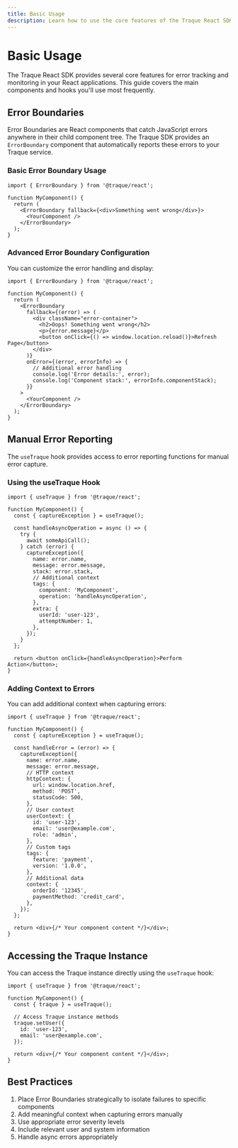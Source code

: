 ```yaml
---
title: Basic Usage
description: Learn how to use the core features of the Traque React SDK
---
```


# Basic Usage

The Traque React SDK provides several core features for error tracking and monitoring in your React applications. This guide covers the main components and hooks you'll use most frequently.

## Error Boundaries

Error Boundaries are React components that catch JavaScript errors anywhere in their child component tree. The Traque SDK provides an `ErrorBoundary` component that automatically reports these errors to your Traque service.

### Basic Error Boundary Usage

```tsx
import { ErrorBoundary } from '@traque/react';

function MyComponent() {
  return (
    <ErrorBoundary fallback={<div>Something went wrong</div>}>
      <YourComponent />
    </ErrorBoundary>
  );
}
```

### Advanced Error Boundary Configuration

You can customize the error handling and display:

```tsx
import { ErrorBoundary } from '@traque/react';

function MyComponent() {
  return (
    <ErrorBoundary
      fallback={(error) => (
        <div className="error-container">
          <h2>Oops! Something went wrong</h2>
          <p>{error.message}</p>
          <button onClick={() => window.location.reload()}>Refresh Page</button>
        </div>
      )}
      onError={(error, errorInfo) => {
        // Additional error handling
        console.log('Error details:', error);
        console.log('Component stack:', errorInfo.componentStack);
      }}
    >
      <YourComponent />
    </ErrorBoundary>
  );
}
```

## Manual Error Reporting

The `useTraque` hook provides access to error reporting functions for manual error capture.

### Using the useTraque Hook

```tsx
import { useTraque } from '@traque/react';

function MyComponent() {
  const { captureException } = useTraque();

  const handleAsyncOperation = async () => {
    try {
      await someApiCall();
    } catch (error) {
      captureException({
        name: error.name,
        message: error.message,
        stack: error.stack,
        // Additional context
        tags: {
          component: 'MyComponent',
          operation: 'handleAsyncOperation',
        },
        extra: {
          userId: 'user-123',
          attemptNumber: 1,
        },
      });
    }
  };

  return <button onClick={handleAsyncOperation}>Perform Action</button>;
}
```

### Adding Context to Errors

You can add additional context when capturing errors:

```tsx
import { useTraque } from '@traque/react';

function MyComponent() {
  const { captureException } = useTraque();

  const handleError = (error) => {
    captureException({
      name: error.name,
      message: error.message,
      // HTTP context
      httpContext: {
        url: window.location.href,
        method: 'POST',
        statusCode: 500,
      },
      // User context
      userContext: {
        id: 'user-123',
        email: 'user@example.com',
        role: 'admin',
      },
      // Custom tags
      tags: {
        feature: 'payment',
        version: '1.0.0',
      },
      // Additional data
      context: {
        orderId: '12345',
        paymentMethod: 'credit_card',
      },
    });
  };

  return <div>{/* Your component content */}</div>;
}
```

## Accessing the Traque Instance

You can access the Traque instance directly using the `useTraque` hook:

```tsx
import { useTraque } from '@traque/react';

function MyComponent() {
  const { traque } = useTraque();

  // Access Traque instance methods
  traque.setUser({
    id: 'user-123',
    email: 'user@example.com',
  });

  return <div>{/* Your component content */}</div>;
}
```

## Best Practices

1. Place Error Boundaries strategically to isolate failures to specific components
2. Add meaningful context when capturing errors manually
3. Use appropriate error severity levels
4. Include relevant user and system information
5. Handle async errors appropriately
